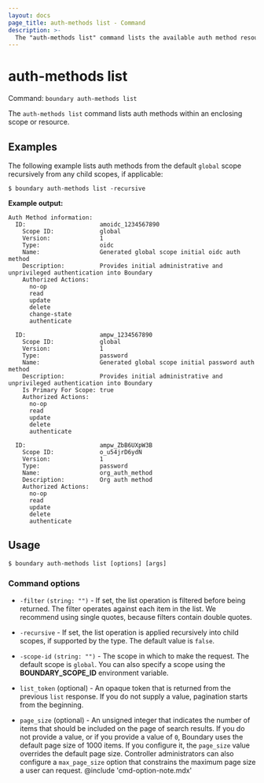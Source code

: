 ```yaml
---
layout: docs
page_title: auth-methods list - Command
description: >-
  The "auth-methods list" command lists the available auth method resources within a scope or resource.
---
```


# auth-methods list

Command: `boundary auth-methods list`

The `auth-methods list` command lists auth methods within an enclosing scope or
resource.


## Examples

The following example lists auth methods from the default `global` scope recursively from any child scopes, if applicable:

```shell-session
$ boundary auth-methods list -recursive
```

**Example output:**

<CodeBlockConfig hideClipboard>

```plaintext
Auth Method information:
  ID:                     amoidc_1234567890
    Scope ID:             global
    Version:              1
    Type:                 oidc
    Name:                 Generated global scope initial oidc auth method
    Description:          Provides initial administrative and unprivileged authentication into Boundary
    Authorized Actions:
      no-op
      read
      update
      delete
      change-state
      authenticate

  ID:                     ampw_1234567890
    Scope ID:             global
    Version:              1
    Type:                 password
    Name:                 Generated global scope initial password auth method
    Description:          Provides initial administrative and unprivileged authentication into Boundary
    Is Primary For Scope: true
    Authorized Actions:
      no-op
      read
      update
      delete
      authenticate

  ID:                     ampw_ZbB6UXpW3B
    Scope ID:             o_u54jrD6ydN
    Version:              1
    Type:                 password
    Name:                 org_auth_method
    Description:          Org auth method
    Authorized Actions:
      no-op
      read
      update
      delete
      authenticate
```

</CodeBlockConfig>

## Usage

<CodeBlockConfig hideClipboard>

```shell-session
$ boundary auth-methods list [options] [args]
```

</CodeBlockConfig>


### Command options

- `-filter` `(string: "")` - If set, the list operation is filtered before
   being returned. The filter operates against each item in the list. We recommend using
   single quotes, because filters contain double quotes.

- `-recursive`  - If set, the list operation is applied
   recursively into child scopes, if supported by the type. The default value is
   `false`.

- `-scope-id` `(string: "")` - The scope in which to make the request. The default
   scope is `global`. You can also specify a scope using the **BOUNDARY_SCOPE_ID** environment
   variable.

- `list_token` (optional) - An opaque token that is returned from the previous `list` response.
If you do not supply a value, pagination starts from the beginning.
- `page_size` (optional) - An unsigned integer that indicates the number of items that should be included on the page of search results.
If you do not provide a value, or if you provide a value of `0`, Boundary uses the default page size of 1000 items.
If you configure it, the `page_size` value overrides the default page size.
Controller administrators can also configure a `max_page_size` option that constrains the maximum page size a user can request.
@include 'cmd-option-note.mdx'